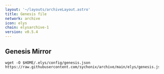 ```yaml
---
layout: '~/layouts/archiveLayout.astro'
title: Genesis file
network: archive
icon: elys
chain: elysarchive-1
version: v0.5.4
---
```

## Genesis Mirror

```
wget -O $HOME/.elys/config/genesis.json 
https://raw.githubusercontent.com/sychonix/archive/main/elys/genesis.json
```
